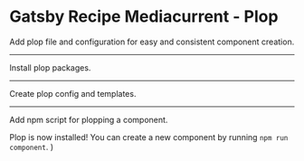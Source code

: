 # Gatsby Recipe Mediacurrent - Plop
Add plop file and configuration for easy and consistent component creation.

---

Install plop packages.

<NPMPackage name="plop" />

---

Create plop config and templates.

<File
  path="plopfile.js"
  content="https://raw.githubusercontent.com/mediacurrent/gatsby-recipe-mediacurrent/master/recipe/plop/plopfile.js"
/>
<Directory path="plop-templates" />
<File
  path="plop-templates/component.js.hbs"
  content="https://raw.githubusercontent.com/mediacurrent/gatsby-recipe-mediacurrent/master/recipe/plop/plop-templates/component.js.hbs"
/>
<File
  path="plop-templates/data.js.hbs"
  content="https://raw.githubusercontent.com/mediacurrent/gatsby-recipe-mediacurrent/master/recipe/plop/plop-templates/data.js.hbs"
/>
<File
  path="plop-templates/story.js.hbs"
  content="https://raw.githubusercontent.com/mediacurrent/gatsby-recipe-mediacurrent/master/recipe/plop/plop-templates/story.js.hbs"
/>
<File
  path="plop-templates/styles.module.scss.hbs"
  content="https://raw.githubusercontent.com/mediacurrent/gatsby-recipe-mediacurrent/master/recipe/plop/plop-templates/styles.module.scss.hbs"
/>

---

Add npm script for plopping a component.

<NPMScript name="plop" value="plop component" />

Plop is now installed! You can create a new component by running `npm run component`.
)
